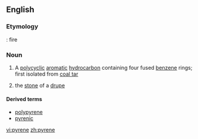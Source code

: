 ==English==

===Etymology===
{{etyl|el}}: fire

===Noun===
{{wikipedia}}
{{en-noun}}

# {{chemistry}} A [[polycyclic]] [[aromatic]] [[hydrocarbon]] containing four fused [[benzene]] rings; first isolated from [[coal tar]]
# {{botany}} the [[stone]] of a [[drupe]]

====Derived terms====
* [[polypyrene]]
* [[pyrenic]]

[[vi:pyrene]]
[[zh:pyrene]]